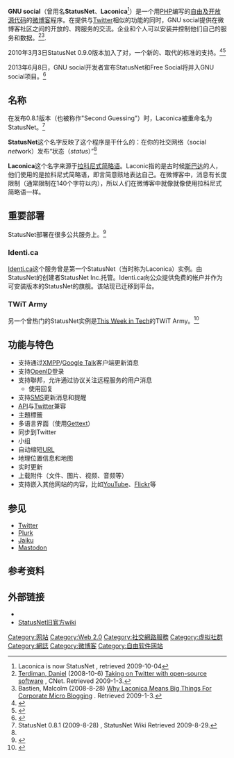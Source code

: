 {{noteTA|G1=IT}}
{{Infobox software
| name                   = GNU social
| logo                   = GNU-social-logo.svg
| screenshot             = [[File:StatusNet-zh_CN.png|260px]]
| caption                = 一个运行 StatusNet 的网站截图
| author                 = {{tsl|en|Evan Prodromou||Evan Prodromou}}
| developer              = {{tsl|en|Evan Prodromou||Evan Prodromou}}、{{tsl|en|Matt Lee (Artist)||Matt Lee}}、Mikael Nordfeldth和[https://gnu.io/social/resources/who/ GNU social开发者]
| released               =
| latest release version = 1.1.1<ref>{{Cite web |url=https://gitorious.org/statusnet/mainline/source/2a70ed27e71e2e6e88359c88229d9c9ac5bb91a0:README |title=StatusNet 1.1.1 README |accessdate=2014-08-01 |archive-date=2015-05-04 |archive-url=https://web.archive.org/web/20150504123033/https://gitorious.org/statusnet/mainline/source/2a70ed27e71e2e6e88359c88229d9c9ac5bb91a0%3AREADME |dead-url=no }}</ref>
| latest release date    = {{release date|2013|07|16}}
| latest preview version = [https://git.gnu.io/gnu/gnu-social/tree/master git]
| latest preview date    =
| operating system       = [[跨平台|跨平台]]
| platform               =
| language               = 超过65种语言<ref>{{cite web  |title  = Translating:GNU social localization  |url  = https://www.transifex.com/projects/p/gnu-social/  |accessdate  = 2015-02-08  |archive-date  = 2015-02-10  |archive-url  = https://web.archive.org/web/20150210010147/https://www.transifex.com/projects/p/gnu-social/  }}</ref>
| programming language   = [[PHP|PHP]]
| genre                  = [[Web应用框架|Web应用框架]]
| license                = [[Affero_GPL|Affero GPL]]v3+<ref>{{cite web
 |title       = README file
 |url         = http://gitorious.org/statusnet/mainline/blobs/master/README#line51
 |quote       = ...under the terms of the GNU Affero General Public License as published by the Free Software Foundation, either version 3 of the License, or (at your option) any later version.
 |accessdate  = 2010-02-26
 |deadurl     = yes
 |archiveurl  = https://web.archive.org/web/20100305131118/http://gitorious.org/statusnet/mainline/blobs/master/README#line51
 |archivedate = 2010-03-05
}}</ref>
| website                = {{url|https://gnu.io/social/}}
}}
'''GNU social'''（曾用名'''StatusNet'''、'''Laconica'''<ref name=laconica-is-now-statusnet>Laconica is now StatusNet {{cite web |url=http://status.net/2009/08/28/laconica-is-now-statusnet/ |title=存档副本 |accessdate=2009-08-31 |deadurl=yes |archiveurl=https://web.archive.org/web/20090831073527/http://status.net/2009/08/28/laconica-is-now-statusnet/ |archivedate=2009-08-31 }}, retrieved 2009-10-04</ref>）是一个用[[PHP|PHP]]编写的[[自由及开放源代码软件|自由及开放源代码]]的[[微博客|微博客]]程序。在提供与[[Twitter|Twitter]]相似的功能的同时，GNU social提供在微博客社区之间的开放的、跨服务的交流。企业和个人可以安装并控制他们自己的服务和数据。<ref name="cn20081006totwoss">[[Daniel_Terdiman|Terdiman, Daniel]] (2008-10-6) [http://news.cnet.com/8301-13772_3-10058946-52.html Taking on Twitter with open-source software] {{Wayback|url=http://news.cnet.com/8301-13772_3-10058946-52.html |date=20120826210714 }}, CNet. Retrieved 2009-1-3.</ref><ref name="opnmdca080828">Bastien, Malcolm (2008-8-28) [http://openmode.ca/2008/08/why-laconica-means-big-things-for-corporate-micro-blogging/ Why Laconica Means Big Things For Corporate Micro Blogging] {{Wayback|url=http://openmode.ca/2008/08/why-laconica-means-big-things-for-corporate-micro-blogging/ |date=20090125091407 }}. Retrieved 2009-1-3.</ref>.

2010年3月3日StatusNet 0.9.0版本加入了对{{tsl|en|OStatus||OStatus}}，一个新的、取代{{link-en|OpenMicroBlogging|OpenMicroBlogging}}的标准的支持。<ref>{{Cite web |url=http://status.net/wiki/StatusNet_0.9.0 |title=StatusNet 0.9.0 |accessdate=2010-08-25 |archive-date=2012-07-17 |archive-url=https://archive.is/20120717054603/http://status.net/wiki/StatusNet_0.9.0 |dead-url=no }}</ref><ref>{{Cite web |url=http://status.net/2010/03/04/statusnet-0-9-0-released |title=StatusNet 0.9.0 Released |accessdate=2010-08-25 |archive-date=2012-07-20 |archive-url=https://archive.is/20120720130102/http://status.net/2010/03/04/statusnet-0-9-0-released |dead-url=no }}</ref>

2013年6月8日，GNU social开发者宣布StatusNet和Free Social将并入GNU social项目。<ref>{{cite web|url=https://www.gnu.org/software/social/merge.html|title=GNU social|date=2013-06-08|access-date=2018-08-16|archive-date=2021-01-28|archive-url=https://web.archive.org/web/20210128195559/http://www.gnu.org/software/social/merge.html}}</ref>

== 名称 ==
在发布0.8.1版本（也被称作"Second Guessing"）时，Laconica被重命名为StatusNet。<ref name="StatusNet081WikiPageAug282009">StatusNet 0.8.1 (2009-8-28) {{cite web |url=http://status.net/wiki/StatusNet_0.8.1 |title=存档副本 |accessdate=2013-01-12 |deadurl=yes |archiveurl=https://archive.is/20130112041805/http://status.net/wiki/StatusNet_0.8.1 |archivedate=2013-01-12 }}, StatusNet Wiki Retrieved 2009-8-29.</ref>

'''StatusNet'''这个名字反映了这个程序是干什么的：在你的社交网络（social ''net''work）发布“状态（''status''）”<ref name=laconica-is-now-statusnet />

'''Laconica'''这个名字来源于[[拉科尼式简略语|拉科尼式简略语]]。Laconic指的是古时候[[斯巴达|斯巴达]]的人，他们使用的是拉科尼式简略语，即言简意赅地表达自己。在微博客中，消息有长度限制（通常限制在140个字符以内），所以人们在微博客中就像就像使用拉科尼式简略语一样。

== 重要部署 ==
StatusNet部署在很多公共服务上。<ref>{{Cite web |url=http://status.net/wiki/ListOfServers |title=List of StatusNet servers |accessdate=2010-08-25 |archive-date=2012-07-15 |archive-url=https://archive.is/20120715144448/http://status.net/wiki/ListOfServers |dead-url=no }}</ref>

=== Identi.ca ===
[[Identi.ca|Identi.ca]]这个{{lang|en|open-microblogging}}服务曾是第一个StatusNet（当时称为Laconica）实例。由StatusNet的创建者StatusNet Inc.托管。Identi.ca向公众提供免费的帐户并作为可安装版本的StatusNet的旗舰。该站现已迁移到{{tsl|en|pump.io||pump.io}}平台。

=== TWiT Army ===
另一个曾热门的StatusNet实例是[[This_Week_in_Tech|This Week in Tech]]的TWiT Army。<ref>{{Cite web |url=http://army.twit.tv/ |title=TWiT Army |accessdate=2017-08-01 |archive-date=2008-08-26 |archive-url=https://web.archive.org/web/20080826063959/http://army.twit.tv/ |dead-url=no }}</ref>

== 功能与特色 ==
* 支持通过[[XMPP|XMPP]]/[[Google_Talk|Google Talk]]客户端更新消息
* 支持[[OpenID|OpenID]]登录
* 支持聯邦，允许通过{{tsl|en|OStatus||OStatus}}协议关注远程服务的用户消息
** 使用{{link-en|Salmon协议|Salmon Protocol}}回复
* 支持[[短信|SMS]]更新消息和提醒
* [[API|API]]与[[Twitter|Twitter]]兼容
* 主題標籤
* 多语言界面（使用[[Gettext|Gettext]]）
* 同步到Twitter
* 小组
* 自动缩短[[URL|URL]]
* 地理位置信息和地图
* 实时更新
* 上载附件（文件、图片、视频、音频等）
* 支持嵌入其他网站的内容，比如[[YouTube|YouTube]]、[[Flickr|Flickr]]等

== 参见 ==
{{Portal|自由软件}}
{{commonscat|StatusNet}}
* [[Twitter|Twitter]]
* [[Plurk|Plurk]]
* [[Jaiku|Jaiku]]
* [[Mastodon|Mastodon]]

==参考资料 ==
{{reflist}}

== 外部链接 ==
* {{Official website}}
* [https://archive.is/20121209000451/http://status.net/wiki StatusNet旧官方wiki]

{{Translation/Ref|en|StatusNet|380840085}}

{{Microblogging}}

[[Category:网站|Category:网站]]
[[Category:Web_2.0|Category:Web 2.0]]
[[Category:社交網路服務|Category:社交網路服務]]
[[Category:虚拟社群|Category:虚拟社群]]
[[Category:網誌|Category:網誌]]
[[Category:微博客|Category:微博客]]
[[Category:自由软件网站|Category:自由软件网站]]